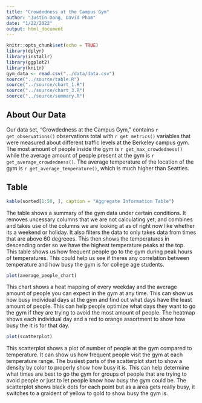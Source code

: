 ```yaml
---
title: "Crowdedness at the Campus Gym"
author: "Justin Dong, David Pham"
date: "1/22/2022"
output: html_document
---
```


```r
knitr::opts_chunk$set(echo = TRUE)
library(dplyr)
library(installr)
library(ggplot2)
library(knitr)
gym_data <- read.csv("../data/data.csv")
source("../source/table.R")
source("../source/chart_1.R")
source("../source/chart_3.R")
source("../source/summary.R")
```

## About Our Data
Our data set, "Crowdedness at the Campus Gym," contains `r get_observations()` observations total with `r get_metrics()` variables that were measured about different traffic levels at the Berkeley campus gym. The most amount of people inside the gym is `r get_max_crowdedness()` while the average amount of people present at the gym is `r get_average_crowdedness()`. The average temperature of the location of the gym is `r get_average_temperature()`, which is much higher than Seattles.

## Table
```r
kable(sorted[1:50, ], caption = "Aggregate Information Table")
```

The table shows a summary of the gym data under certain conditions. It removes uncessary columns that we are not calculating yet, and combines
and takes use of the columns we are looking at as of right now like whether its a weekend or holiday. It also filters the data to only takes
data from times that are above 60 degreees. This then shows the temperatures in descending order so we have the highest temperature peaks at the top.
This table shows us how frequent people go to the gym during peak hours of temperatures. This could help us see if theres any correlation
between temperature and how busy the gym is for college age students.

```r
plot(average_people_chart)
```

This chart shows a heat mapping of every weekday and the average amount of people you can expect in the gym at any time. This can show us how busy
individual days at the gym and find out what days have the least amount of people. This can help people optimize what days they want to go the gym if
they are trying to avoid the most amount of people. The heatmap shows each individual day and a red to orange assortment to show how busy the
it is for that day.

```r
plot(scatterplot)
```

This scatterplot shows a plot of number of people at the gym compared to temperature. It can show us how frequent people visit the gym at each temperature
range. The busiest parts of the scatterplot start to show a density by color to properly show how busy it is. This can help determine what times
are best to go the gym for groups of people that are trying to avoid people or just to let people know how busy the gym could be. The scatterplot
shows black dots for each point but as a area gets really busy, it switches to a graident of yellow to gold to show busy the gym is.
